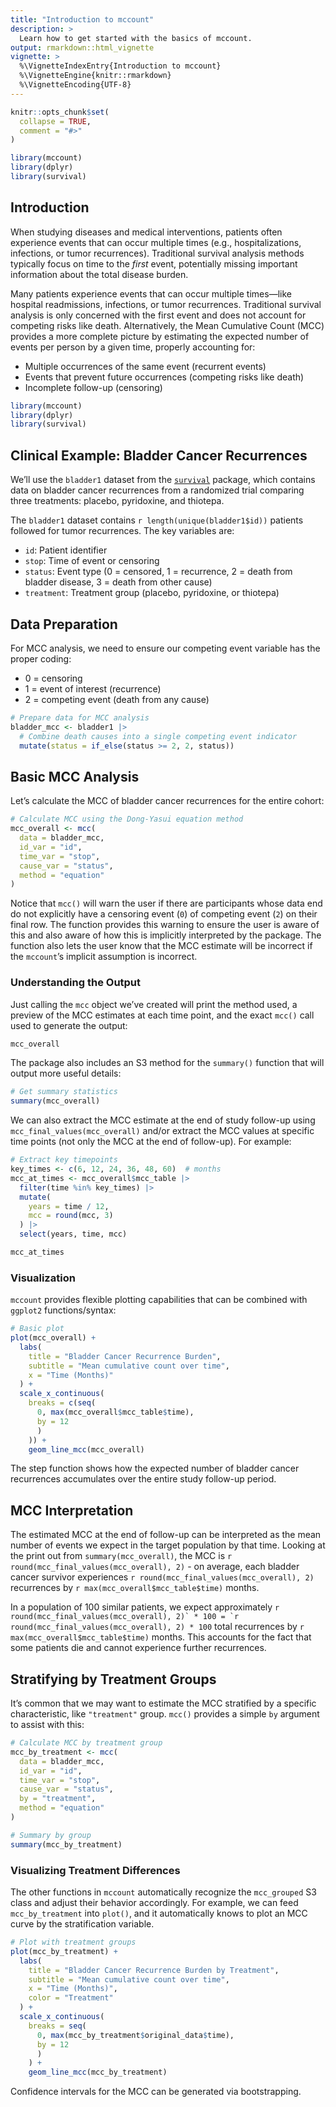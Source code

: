 ```yaml
---
title: "Introduction to mccount"
description: >
  Learn how to get started with the basics of mccount.
output: rmarkdown::html_vignette
vignette: >
  %\VignetteIndexEntry{Introduction to mccount}
  %\VignetteEngine{knitr::rmarkdown}
  %\VignetteEncoding{UTF-8}
---
```


```r
knitr::opts_chunk$set(
  collapse = TRUE,
  comment = "#>"
)

library(mccount)
library(dplyr)
library(survival)
```

## Introduction

When studying diseases and medical interventions, patients often experience events that can occur multiple times (e.g., hospitalizations, infections, or tumor recurrences). Traditional survival analysis methods typically focus on time to the *first* event, potentially missing important information about the total disease burden.

Many patients experience events that can occur multiple times—like hospital readmissions, infections, or tumor recurrences. Traditional survival analysis is only concerned with the first event and does not account for competing risks like death. Alternatively, the Mean Cumulative Count (MCC) provides a more complete picture by estimating the expected number of events per person by a given time, properly accounting for:

-   Multiple occurrences of the same event (recurrent events)
-   Events that prevent future occurrences (competing risks like death)
-   Incomplete follow-up (censoring)

```r
library(mccount)
library(dplyr)
library(survival)
```

## Clinical Example: Bladder Cancer Recurrences

We'll use the `bladder1` dataset from the [`survival`](https://github.com/therneau/survival) package, which contains data on bladder cancer recurrences from a randomized trial comparing three treatments: placebo, pyridoxine, and thiotepa.

The `bladder1` dataset contains `r length(unique(bladder1$id))` patients followed for tumor recurrences. The key variables are:

-   `id`: Patient identifier
-   `stop`: Time of event or censoring
-   `status`: Event type (0 = censored, 1 = recurrence, 2 = death from bladder disease, 3 = death from other cause)
-   `treatment`: Treatment group (placebo, pyridoxine, or thiotepa)

## Data Preparation

For MCC analysis, we need to ensure our competing event variable has the proper coding:

-   0 = censoring
-   1 = event of interest (recurrence)
-   2 = competing event (death from any cause)

```r
# Prepare data for MCC analysis
bladder_mcc <- bladder1 |>
  # Combine death causes into a single competing event indicator
  mutate(status = if_else(status >= 2, 2, status))
```

## Basic MCC Analysis

Let's calculate the MCC of bladder cancer recurrences for the entire cohort:

```r
# Calculate MCC using the Dong-Yasui equation method
mcc_overall <- mcc(
  data = bladder_mcc,
  id_var = "id",
  time_var = "stop",
  cause_var = "status",
  method = "equation"
)
```

Notice that `mcc()` will warn the user if there are participants whose data end do not explicitly have a censoring event (`0`) of competing event (`2`) on their final row. The function provides this warning to ensure the user is aware of this and also aware of how this is implicitly interpreted by the package. The function also lets the user know that the MCC estimate will be incorrect if the `mccount`'s implicit assumption is incorrect.

### Understanding the Output

Just calling the `mcc` object we've created will print the method used, a preview of the MCC estimates at each time point, and the exact `mcc()` call used to generate the output:

```r
mcc_overall
```

The package also includes an S3 method for the `summary()` function that will output more useful details:

```r
# Get summary statistics
summary(mcc_overall)
```

We can also extract the MCC estimate at the end of study follow-up using `mcc_final_values(mcc_overall)` and/or extract the MCC values at specific time points (not only the MCC at the end of follow-up). For example:

```r
# Extract key timepoints
key_times <- c(6, 12, 24, 36, 48, 60)  # months
mcc_at_times <- mcc_overall$mcc_table |>
  filter(time %in% key_times) |>
  mutate(
    years = time / 12,
    mcc = round(mcc, 3)
  ) |>
  select(years, time, mcc)

mcc_at_times
```

### Visualization

`mccount` provides flexible plotting capabilities that can be combined with `ggplot2` functions/syntax:

```r
# Basic plot
plot(mcc_overall) +
  labs(
    title = "Bladder Cancer Recurrence Burden",
    subtitle = "Mean cumulative count over time",
    x = "Time (Months)"
  ) +
  scale_x_continuous(
    breaks = c(seq(
      0, max(mcc_overall$mcc_table$time), 
      by = 12
      )
    )) +
    geom_line_mcc(mcc_overall)
```

The step function shows how the expected number of bladder cancer recurrences accumulates over the entire study follow-up period.

## MCC Interpretation

The estimated MCC at the end of follow-up can be interpreted as the mean number of events we expect in the target population by that time. Looking at the print out from `summary(mcc_overall)`, the MCC is `r round(mcc_final_values(mcc_overall), 2)` - on average, each bladder cancer survivor experiences `r round(mcc_final_values(mcc_overall), 2)` recurrences by `r max(mcc_overall$mcc_table$time)` months.

In a population of 100 similar patients, we expect approximately ``r round(mcc_final_values(mcc_overall), 2)` * 100 = `r round(mcc_final_values(mcc_overall), 2) * 100`` total recurrences by `r max(mcc_overall$mcc_table$time)` months. This accounts for the fact that some patients die and cannot experience further recurrences.

## Stratifying by Treatment Groups

It's common that we may want to estimate the MCC stratified by a specific characteristic, like `"treatment"` group. `mcc()` provides a simple `by` argument to assist with this:

```r
# Calculate MCC by treatment group
mcc_by_treatment <- mcc(
  data = bladder_mcc,
  id_var = "id",
  time_var = "stop",
  cause_var = "status",
  by = "treatment",
  method = "equation"
)

# Summary by group
summary(mcc_by_treatment)
```

### Visualizing Treatment Differences

The other functions in `mccount` automatically recognize the `mcc_grouped` S3 class and adjust their behavior accordingly. For example, we can feed `mcc_by_treatment` into `plot()`, and it automatically knows to plot an MCC curve by the stratification variable.

```r
# Plot with treatment groups
plot(mcc_by_treatment) +
  labs(
    title = "Bladder Cancer Recurrence Burden by Treatment",
    subtitle = "Mean cumulative count over time",
    x = "Time (Months)",
    color = "Treatment"
  ) +
  scale_x_continuous(
    breaks = seq(
      0, max(mcc_by_treatment$original_data$time), 
      by = 12
      )
    ) +
    geom_line_mcc(mcc_by_treatment)
```


Confidence intervals for the MCC can be generated via bootstrapping.
